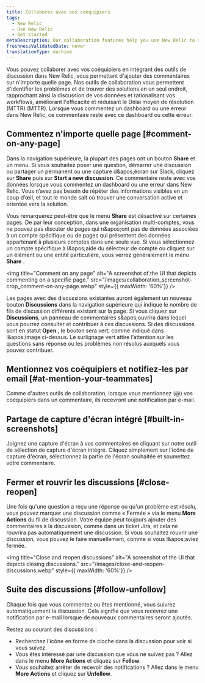 ```yaml
---
title: Collaborez avec vos coéquipiers
tags:
  - New Relic
  - Use New Relic
  - Get started
metaDescription: Our collaboration features help you use New Relic to solve problems together.
freshnessValidatedDate: never
translationType: machine
---
```


Vous pouvez collaborer avec vos coéquipiers en intégrant des outils de discussion dans New Relic, vous permettant d'ajouter des commentaires sur n'importe quelle page. Nos outils de collaboration vous permettent d'identifier les problèmes et de trouver des solutions en un seul endroit, rapprochant ainsi la discussion de vos données et rationalisant vos workflows, améliorant l'efficacité et réduisant le Délai moyen de résolution (MTTR) (MTTR). Lorsque vous commentez un dashboard ou une erreur dans New Relic, ce commentaire reste avec ce dashboard ou cette erreur.

## Commentez n'importe quelle page [#comment-on-any-page]

Dans la navigation supérieure, la plupart des pages ont un bouton <DNT>**Share**</DNT> et un menu. Si vous souhaitez poser une question, démarrer une discussion ou partager un permanent ou une capture d&amp;apos;écran sur Slack, cliquez sur <DNT>**Share**</DNT> puis sur <DNT>**Start a new discussion**</DNT>. Ce commentaire reste avec vos données lorsque vous commentez un dashboard ou une erreur dans New Relic. Vous n’avez pas besoin de répéter des informations visibles en un coup d’œil, et tout le monde sait où trouver une conversation active et orientée vers la solution.

Vous remarquerez peut-être que le menu <DNT>**Share**</DNT> est désactivé sur certaines pages. De par leur conception, dans une organisation multi-comptes, vous ne pouvez pas discuter de pages qui n&amp;apos;ont pas de données associées à un compte spécifique ou de pages qui présentent des données appartenant à plusieurs comptes dans une seule vue. Si vous sélectionnez un compte spécifique à l&amp;apos;aide du sélecteur de compte ou cliquez sur un élément ou une entité particulière, vous verrez généralement le menu <DNT>**Share**</DNT> .

<img title="Comment on any page" alt="A screenshot of the UI that depicts commenting on a specific page." src="/images/collaboration_screenshot-crop_comment-on-any-page.webp" style={{ maxWidth: '60%'}} />

Les pages avec des discussions existantes auront également un nouveau bouton <DNT>**Discussions**</DNT> dans la navigation supérieure qui indique le nombre de fils de discussion différents existant sur la page. Si vous cliquez sur <DNT>**Discussions**</DNT>, un panneau de commentaires s&amp;apos;ouvrira dans lequel vous pourrez consulter et contribuer à ces discussions. Si des discussions sont en statut <DNT>**Open**</DNT> , le bouton sera vert, comme indiqué dans l&amp;apos;image ci-dessus. Le surlignage vert attire l’attention sur les questions sans réponse ou les problèmes non résolus auxquels vous pouvez contribuer.

## Mentionnez vos coéquipiers et notifiez-les par email [#at-mention-your-teammates]

Comme d'autres outils de collaboration, lorsque vous mentionnez (@) vos coéquipiers dans un commentaire, ils recevront une notification par e-mail.

## Partage de capture d'écran intégré [#built-in-screenshots]

Joignez une capture d'écran à vos commentaires en cliquant sur notre outil de sélection de capture d'écran intégré. Cliquez simplement sur l'icône de capture d'écran, sélectionnez la partie de l'écran souhaitée et soumettez votre commentaire.

## Fermer et rouvrir les discussions [#close-reopen]

Une fois qu'une question a reçu une réponse ou qu'un problème est résolu, vous pouvez marquer une discussion comme « Fermée » via le menu <DNT>**More Actions**</DNT> du fil de discussion. Votre équipe peut toujours ajouter des commentaires à la discussion, comme dans un ticket Jira, et cela ne rouvrira pas automatiquement une discussion. Si vous souhaitez rouvrir une discussion, vous pouvez le faire manuellement, comme si vous l&amp;apos;aviez fermée.

<img title="Close and reopen discussions" alt="A screenshot of the UI that depicts closing discussions." src="/images/close-and-reopen-discussions.webp" style={{ maxWidth: '60%'}} />

## Suite des discussions [#follow-unfollow]

Chaque fois que vous commentez ou êtes mentionné, vous suivrez automatiquement la discussion. Cela signifie que vous recevrez une notification par e-mail lorsque de nouveaux commentaires seront ajoutés.

Restez au courant des discussions :

* Recherchez l'icône en forme de cloche dans la discussion pour voir si vous suivez.
* Vous êtes intéressé par une discussion que vous ne suivez pas ? Allez dans le menu <DNT>**More Actions**</DNT> et cliquez sur <DNT>**Follow**</DNT>.
* Vous souhaitez arrêter de recevoir des notifications ? Allez dans le menu <DNT>**More Actions**</DNT> et cliquez sur <DNT>**Unfollow**</DNT>.